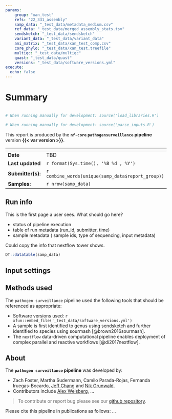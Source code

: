 ```yaml
--- 
params:
    group: "xan_test"
    refs: "22_331_assembly"
    samp_data: "_test_data/metadata_medium.csv"
    ref_data: "_test_data/merged_assembly_stats.tsv"
    sendsketch: "_test_data/sendsketch"
    variant_data: "_test_data/variant_data"
    ani_matrix: "_test_data/xan_test_comp.csv"
    core_phylo: "_test_data/xan_test.treefile"
    multiqc: "_test_data/multiqc"
    quast: "_test_data/quast"
    versions: "_test_data/software_versions.yml"
execute:
  echo: false
---
```


# Summary

```r
```

```r
# When running manually for development: source('load_libraries.R')
```

```r
# When running manually for development: source('parse_inputs.R')
```

This report is produced by the **`nf-core` `pathogensurveillance` pipeline** version **{{< var version >}}**.

| <!-- --> | <!-- --> | 
|-----|-----|
| **Date**            | TBD |
| **Last updated**    | `r format(Sys.time(), '%B %d , %Y')` |
| **Submitter(s):**   | `r combine_words(unique(samp_data$report_group))` |
| **Samples:**        | `r nrow(samp_data)` |

## Run info

This is the first page a user sees.
What should go here?

* status of pipeline execution
* table of run metadata (run_id, submitter, time)
* sample metadata ( sample ids, type of sequencing, input metadata)

Could copy the info that nextflow tower shows.

```r
DT::datatable(samp_data)
```

## Input settings

## Methods used

The `pathogen surveillance` pipeline used the following tools that should be referenced as appropriate:

  - Software versions used: `r xfun::embed_file('_test_data/software_versions.yml')`
  - A sample is first identified to genus using sendsketch and further identified to species using sourmash [@brown2016sourmash].
  - The `nextflow` data-driven computational pipeline enables deployment of complex parallel and reactive workflows [@di2017nextflow].

## About

The **`pathogen surveillance` pipeline** was developed by:

  - Zach Foster, Martha Sudermann, Camilo Parada-Rojas, Fernanda Iruegas-Bocardo, [Jeff Chang](http://changlab.cgrb.oregonstate.edu/) and [Nik Grunwald](http://grunwaldlab.cgrb.oregonstate.edu/).
  - Contributors include [Alex Weisberg](https://alexandra-weisberg.com/), ...
  
> To contribute or report bug please see our [github repository]( https://github.com/nf-core/pathogensurveillance). 
  
Please cite this pipeline in publications as follows: ...

